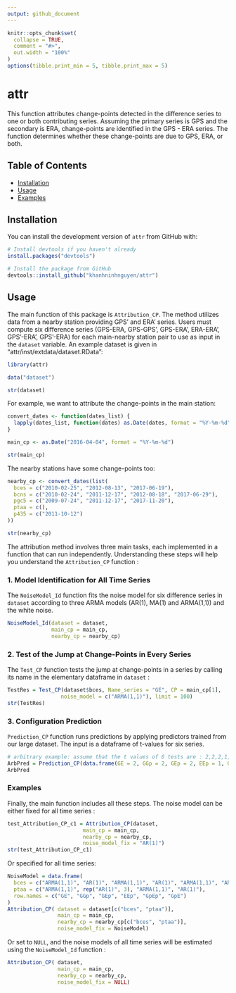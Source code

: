 ```yaml
---
output: github_document
---
```


<!-- README.md is generated from README.Rmd. Please edit that file -->

```r
knitr::opts_chunk$set(
  collapse = TRUE,
  comment = "#>",
  out.width = "100%"
)
options(tibble.print_min = 5, tibble.print_max = 5)
```


# attr

This function attributes change-points detected in the difference series to one or both contributing series. Assuming the primary series is GPS and the secondary is ERA, change-points are identified in the GPS - ERA series. 
The function determines whether these change-points are due to GPS, ERA, or both.

## Table of Contents

- [Installation](#installation)
- [Usage](#usage)
- [Examples](#examples)

## Installation

You can install the development version of `attr` from GitHub with:

```r

# Install devtools if you haven't already
install.packages("devtools")

# Install the package from GitHub
devtools::install_github("khanhninhnguyen/attr")
```



## Usage

The main function of this package is `Attribution_CP`. The method utilizes data from a nearby station providing GPS' and ERA' series. Users must compute six difference series (GPS-ERA, GPS-GPS', GPS-ERA', ERA-ERA', GPS'-ERA', GPS'-ERA) for each main-nearby station pair to use as input in the `dataset` variable. An example dataset is given in "attr/inst/extdata/dataset.RData":

```r
library(attr)

data("dataset")

str(dataset) 

```

For example, we want to attribute the change-points in the main station:

```r
convert_dates <- function(dates_list) {
  lapply(dates_list, function(dates) as.Date(dates, format = "%Y-%m-%d"))
}

main_cp <- as.Date("2016-04-04", format = "%Y-%m-%d")
```

```r
str(main_cp)
```
The nearby stations have some change-points too:

```r
nearby_cp <- convert_dates(list(
  bces = c("2010-02-25", "2012-08-13", "2017-06-19"),
  bcns = c("2010-02-24", "2011-12-17", "2012-08-18", "2017-06-29"),
  pgc5 = c("2009-07-24", "2011-12-17", "2017-11-20"),
  ptaa = c(),
  p435 = c("2011-10-12")
))

```
```r
str(nearby_cp)
```

The attribution method involves three main tasks, each implemented in a function that can run independently. Understanding these steps will help you understand the `Attribution_CP` function :

### 1. Model Identification for All Time Series

The `NoiseModel_Id` function fits the noise model for six difference series in `dataset` according to three ARMA models (AR(1), MA(1) and ARMA(1,1)) and the white noise.

```r
NoiseModel_Id(dataset = dataset,
              main_cp = main_cp,
              nearby_cp = nearby_cp)
```

### 2. Test of the Jump at Change-Points in Every Series

The `Test_CP` function tests the jump at change-points in a series by calling its name in the elementary dataframe in `dataset` : 

```r
TestRes = Test_CP(dataset$bces, Name_series = "GE", CP = main_cp[1],
                 noise_model = c("ARMA(1,1)"), limit = 100)
str(TestRes)

```

### 3. Configuration Prediction

`Prediction_CP` function runs predictions by applying predictors trained from our large dataset.  The input is a dataframe of t-values for six series.

```r
# arbitrary example: assume that the t values of 6 tests are : 2,2,2,1,1,1
ArbPred = Prediction_CP(data.frame(GE = 2, GGp = 2, GEp = 2, EEp = 1, GpEp = 1, GpE = 1))
ArbPred

```
### Examples
Finally, the main function includes all these steps. The noise model can be either fixed for all time series :

```r

test_Attribution_CP_c1 = Attribution_CP(dataset,
                        main_cp = main_cp,
                        nearby_cp = nearby_cp,
                        noise_model_fix = "AR(1)")
str(test_Attribution_CP_c1)
```

Or specified for all time series:

```r
NoiseModel = data.frame(
  bces = c("ARMA(1,1)", "AR(1)", "ARMA(1,1)", "AR(1)", "ARMA(1,1)", "ARMA(1,1)"),
  ptaa = c("ARMA(1,1)", rep("AR(1)", 3), "ARMA(1,1)", "AR(1)"),
  row.names = c("GE", "GGp", "GEp", "EEp", "GpEp", "GpE")
)
Attribution_CP( dataset = dataset[c("bces", "ptaa")],
                main_cp = main_cp,
                nearby_cp = nearby_cp[c("bces", "ptaa")],
                noise_model_fix = NoiseModel)
```

Or set to `NULL`, and the noise models of all time series will be estimated using the `NoiseModel_Id` function :

```r
Attribution_CP( dataset,
                main_cp = main_cp,
                nearby_cp = nearby_cp,
                noise_model_fix = NULL)
```

